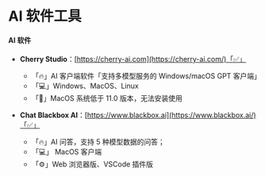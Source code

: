 # AI 软件工具

#### AI 软件

-   **Cherry Studio**：[https://cherry-ai.com](https://cherry-ai.com/)「✅」

    -   「🔥」AI 客户端软件「支持多模型服务的 Windows/macOS GPT 客户端」
    -   「💻」Windows、MacOS、Linux
    -   「」MacOS 系统低于 11.0 版本，无法安装使用

-   **Chat Blackbox AI**：[https://www.blackbox.ai](https://www.blackbox.ai/)「✅」

    -   「🔥」AI 问答，支持 5 种模型数据的问答；
    -   「💻」 MacOS 客户端
    -   「⚙」Web 浏览器版、VSCode 插件版
